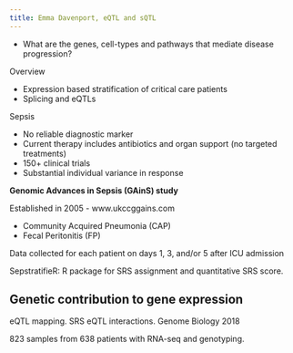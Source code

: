 ```yaml
---
title: Emma Davenport, eQTL and sQTL
---
```


  - What are the genes, cell-types and pathways that mediate disease progression?

Overview

  - Expression based stratification of critical care patients
  - Splicing and eQTLs

Sepsis

  - No reliable diagnostic marker
  - Current therapy includes antibiotics and organ support (no targeted treatments)
  - 150+ clinical trials
  - Substantial individual variance in response

**Genomic Advances in Sepsis (GAinS) study**

Established in 2005 - www.ukccggains.com

- Community Acquired Pneumonia (CAP)
- Fecal Peritonitis (FP)

Data collected for each patient on days 1, 3, and/or 5 after ICU admission 

SepstratifieR: R package for SRS assignment and quantitative SRS score.

## Genetic contribution to gene expression

eQTL mapping. SRS eQTL interactions.
Genome Biology 2018

823 samples from 638 patients with RNA-seq and genotyping.
